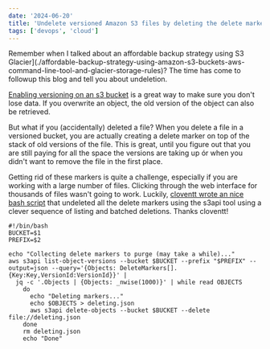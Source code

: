 ```yaml
---
date: '2024-06-20'
title: 'Undelete versioned Amazon S3 files by deleting the delete markers'
tags: ['devops', 'cloud']
---
```


Remember when I talked about an affordable backup strategy using S3 Glacier](./affordable-backup-strategy-using-amazon-s3-buckets-aws-command-line-tool-and-glacier-storage-rules)? The time has come to followup this blog and tell you about undeletion.

[Enabling versioning on an s3 bucket](https://docs.aws.amazon.com/AmazonS3/latest/userguide/manage-versioning-examples.html) is a great way to make sure you don't lose data. If you overwrite an object, the old version of the object can also be retrieved.

But what if you (accidentally) deleted a file? When you delete a file in a versioned bucket, you are actually creating a delete marker on top of the stack of old versions of the file. This is great, until you figure out that you are still paying for all the space the versions are taking up ór when you didn't want to remove the file in the first place.

Getting rid of these markers is quite a challenge, especially if you are working with a large number of files. Clicking through the web interface for thousands of files wasn't going to work. Luckily, [cloventt wrote an nice bash script](https://gist.github.com/cloventt/a0ad8c045e856d070b9a2dc1efb7f515) that undeleted all the delete markers using the s3api tool using a clever sequence of listing and batched deletions. Thanks cloventt!

```
#!/bin/bash
BUCKET=$1
PREFIX=$2

echo "Collecting delete markers to purge (may take a while)..."
aws s3api list-object-versions --bucket $BUCKET --prefix "$PREFIX" --output=json --query='{Objects: DeleteMarkers[].{Key:Key,VersionId:VersionId}}' |
  jq -c '.Objects | {Objects: _nwise(1000)}' | while read OBJECTS
    do
      echo "Deleting markers..."
      echo $OBJECTS > deleting.json
      aws s3api delete-objects --bucket $BUCKET --delete file://deleting.json
    done
    rm deleting.json
    echo "Done"
```
